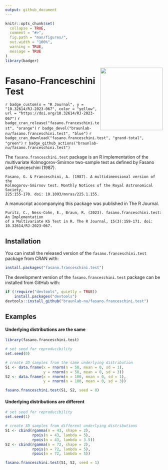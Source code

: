 ```yaml
---
output: github_document
---
```


<!-- README.md is generated from README.Rmd. Please edit that file -->

```r
knitr::opts_chunk$set(
  collapse = TRUE,
  comment = "#>",
  fig.path = "man/figures/",
  out.width = "100%",
  warning = TRUE,
  message = TRUE
)
library(badger)
```

<img src="man/figures/logo.png" width="200" align="right"/>

# Fasano-Franceschini Test

<!-- badges: start -->

`r badge_custom(x = "R Journal", y = "10.32614/RJ-2023-067", color = "yellow", url = "https://doi.org/10.32614/RJ-2023-067")`
`r badge_cran_release("fasano.franceschini.test", "orange")`
`r badge_devel("braunlab-nu/fasano.franceschini.test", "blue")` 
`r badge_cran_download("fasano.franceschini.test", "grand-total", "green")`
`r badge_github_actions("braunlab-nu/fasano.franceschini.test")`
<!-- badges: end -->

The `fasano.franceschini.test` package is an R implementation of the multivariate Kolmogorov-Smirnov two-sample test as defined by Fasano and Franceschini (1987).
```
Fasano, G. & Franceschini, A. (1987). A multidimensional version of the
Kolmogorov-Smirnov test. Monthly Notices of the Royal Astronomical Society,
225:155-170. doi: 10.1093/mnras/225.1.155.
```
A manuscript accompanying this package was published in The R Journal.
```
Puritz, C., Ness-Cohn, E., Braun, R. (2023). fasano.franceschini.test: An Implementation
of a Multivariate KS Test in R. The R Journal, 15(3):159-171. doi: 10.32614/RJ-2023-067.
```

## Installation

You can install the released version of the `fasano.franceschini.test` package from CRAN with:
``` r
install.packages("fasano.franceschini.test")
```

The development version of the `fasano.franceschini.test` package can be installed from GitHub with:
``` r
if (!require("devtools", quietly = TRUE))
    install.packages("devtools")
devtools::install_github("braunlab-nu/fasano.franceschini.test")
```

## Examples

#### Underlying distributions are the same
```r
library(fasano.franceschini.test)

# set seed for reproducibility
set.seed(0)

# create 2D samples from the same underlying distribution
S1 <- data.frame(x = rnorm(n = 50, mean = 0, sd = 1),
                 y = rnorm(n = 50, mean = 0, sd = 3))
S2 <- data.frame(x = rnorm(n = 100, mean = 0, sd = 1),
                 y = rnorm(n = 100, mean = 0, sd = 3))

fasano.franceschini.test(S1, S2, seed = 0)
```

#### Underlying distributions are different
```r
# set seed for reproducibility
set.seed(1)

# create 3D samples from different underlying distributions
S1 <- cbind(rgamma(n = 43, shape = 2),
            rpois(n = 43, lambda = 5),
            rpois(n = 43, lambda = 3.5))
S2 <- cbind(rgamma(n = 72, shape = 2),
            rpois(n = 72, lambda = 5),
            rpois(n = 72, lambda = 5))

fasano.franceschini.test(S1, S2, seed = 1)
```

